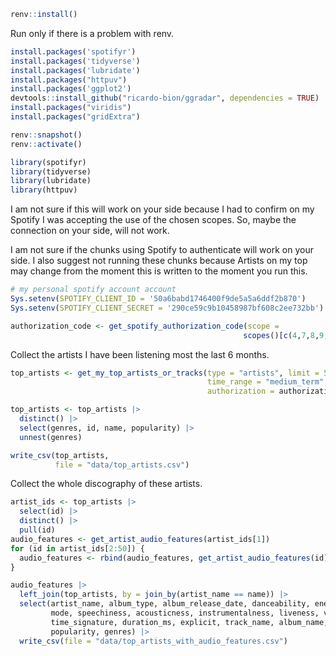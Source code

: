 ```r
renv::install() 
```

Run only if there is a problem with renv.
```r
install.packages('spotifyr')
install.packages('tidyverse')
install.packages('lubridate')
install.packages("httpuv")
install.packages('ggplot2')
devtools::install_github("ricardo-bion/ggradar", dependencies = TRUE)
install.packages("viridis")
install.packages("gridExtra")

renv::snapshot()
renv::activate()
```

```r
library(spotifyr)
library(tidyverse)
library(lubridate)
library(httpuv)
```

I am not sure if this will work on your side because I had to confirm on my Spotify
I was accepting the use of the chosen scopes. So, maybe the connection on your side,
will not work.

I am not sure if the chunks using Spotify to authenticate will work on your side.
I also suggest not running these chunks because Artists on my top may change from
the moment this is written to the moment you run this.

```r
# my personal spotify account account
Sys.setenv(SPOTIFY_CLIENT_ID = '50a6babd1746400f9de5a5a6ddf2b870')
Sys.setenv(SPOTIFY_CLIENT_SECRET = '290ce59c9b10458987bf608c2ee732bb')

authorization_code <- get_spotify_authorization_code(scope = 
                                                    scopes()[c(4,7,8,9,10,14,15,17)])
```

Collect the artists I have been listening most the last 6 months.

```r
top_artists <- get_my_top_artists_or_tracks(type = "artists", limit = 50, 
                                            time_range = "medium_term",
                                            authorization = authorization_code)

top_artists <- top_artists |>
  distinct() |>
  select(genres, id, name, popularity) |>
  unnest(genres)

write_csv(top_artists, 
          file = "data/top_artists.csv")
```

Collect the whole discography of these artists.

```r
artist_ids <- top_artists |>
  select(id) |>
  distinct() |>
  pull(id)
audio_features <- get_artist_audio_features(artist_ids[1])
for (id in artist_ids[2:50]) {
  audio_features <- rbind(audio_features, get_artist_audio_features(id))
}

audio_features |>
  left_join(top_artists, by = join_by(artist_name == name)) |>
  select(artist_name, album_type, album_release_date, danceability, energy, key, loudness,
         mode, speechiness, acousticness, instrumentalness, liveness, valence, tempo, 
         time_signature, duration_ms, explicit, track_name, album_name, key_name, mode_name, 
         popularity, genres) |>
  write_csv(file = "data/top_artists_with_audio_features.csv")
```
